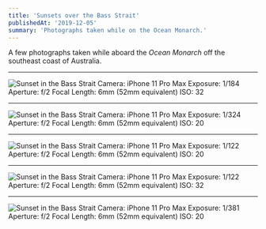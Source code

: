 ```yaml
---
title: 'Sunsets over the Bass Strait'
publishedAt: '2019-12-05'
summary: 'Photographs taken while on the Ocean Monarch.'
---
```


A few photographs taken while aboard the _Ocean Monarch_ off the southeast coast of Australia.

---

![Sunset in the Bass Strait](https://colindismuke.com/static/a7348cbfb2651bfde345edc83f944b61/93c39/2019-10-19-bass-strait-sunset.jpg)
Camera: iPhone 11 Pro Max
Exposure: 1/184
Aperture: f/2
Focal Length: 6mm (52mm equivalent)
ISO: 32

---

![Sunset in the Bass Strait](https://colindismuke.com/static/f010fa20a07d5857eed4cb691a77c74c/38727/2019-10-23-bass-strait-sunset.jpg)
Camera: iPhone 11 Pro Max
Exposure: 1/324
Aperture: f/2
Focal Length: 6mm (52mm equivalent)
ISO: 20

---

![Sunset in the Bass Strait](https://colindismuke.com/static/6b280c2cbec31294069dea9dd6af7cd4/25a56/2019-10-27-bass-strait-sunset-1.jpg)
Camera: iPhone 11 Pro Max
Exposure: 1/122
Aperture: f/2
Focal Length: 6mm (52mm equivalent)
ISO: 20

---

![Sunset in the Bass Strait](https://colindismuke.com/static/a611858e81c4dac0c5439d2b11fe111b/38727/2019-10-27-bass-strait-sunset.jpg)
Camera: iPhone 11 Pro Max
Exposure: 1/122
Aperture: f/2
Focal Length: 6mm (52mm equivalent)
ISO: 32

---

![Sunset in the Bass Strait](https://colindismuke.com/static/bda74127ea625a5a25e14782905e18c5/a3bc4/2019-10-29-bass-strait-sunset.webp)
Camera: iPhone 11 Pro Max
Exposure: 1/381
Aperture: f/2
Focal Length: 6mm (52mm equivalent)
ISO: 20

